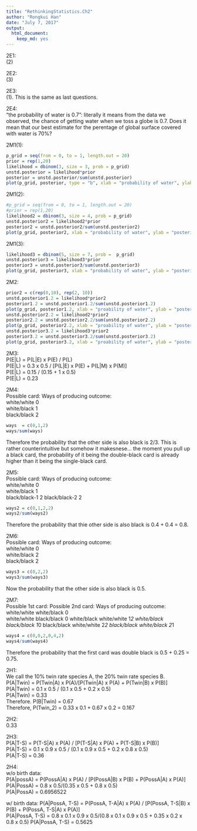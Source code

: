 ```yaml
---
title: "RethinkingStatistics.Ch2"
author: "Rongkui Han"
date: "July 7, 2017"
output: 
  html_document: 
    keep_md: yes
---
```

2E1:  
(2)  
  
2E2:  
(3)  

2E3:  
(1). This is the same as last questions.  

2E4:  
"the probability of water is 0.7": literally it means from the data we observed, the chance of getting water when we toss a globe is 0.7. Does it mean that our best estimate for the perentage of global surface covered with water is 70%?  

2M1(1):  
```r
p_grid = seq(from = 0, to = 1, length.out = 20)
prior = rep(1,20)
likelihood = dbinom(3, size = 3, prob = p_grid)
unstd.posterior = likelihood*prior
posterior = unstd.posterior/sum(unstd.posterior)
plot(p_grid, posterior, type = "b", xlab = "probability of water", ylab = "posterior probability")
```

2M1(2):  
```r
#p_grid = seq(from = 0, to = 1, length.out = 20)
#prior = rep(1,20)
likelihood2 = dbinom(3, size = 4, prob = p_grid)
unstd.posterior2 = likelihood2*prior
posterior2 = unstd.posterior2/sum(unstd.posterior2)
plot(p_grid, posterior2, xlab = "probability of water", ylab = "posterior probability", type = "b")
```

2M1(3):  
```r
likelihood3 = dbinom(5, size = 7, prob =  p_grid)
unstd.posterior3 = likelihood3*prior
posterior3 = unstd.posterior3/sum(unstd.posterior3)
plot(p_grid, posterior3, xlab = "probability of water", ylab = "posterior probability", type = "b")
```

2M2:  
```r
prior2 = c(rep(0,10), rep(2, 10))
unstd.posterior1.2 = likelihood*prior2
posterior1.2 = unstd.posterior1.2/sum(unstd.posterior1.2)
plot(p_grid, posterior1.2, xlab = "proability of water", ylab = "posterior distribution", type = "b")
unstd.posterior2.2 = likelihood2*prior2
posterior2.2 = unstd.posterior2.2/sum(unstd.posterior2.2)
plot(p_grid, posterior2.2, xlab = "proability of water", ylab = "posterior distribution", type = "b")
unstd.posterior3.2 = likelihood3*prior2
posterior3.2 = unstd.posterior3.2/sum(unstd.posterior3.2)
plot(p_grid, posterior3.2, xlab = "proability of water", ylab = "posterior distribution", type = "b")
```

2M3:   
P(E|L) = P(L|E) x P(E) / P(L)    
P(E|L) = 0.3 x 0.5 / [P(L|E) x P(E) + P(L|M) x P(M)]  
P(E|L) = 0.15 / (0.15 + 1 x 0.5)  
P(E|L) = 0.23  

2M4:  
Possible card:       Ways of producing outcome:  
white/white          0  
white/black          1  
black/black          2  
```r
ways  = c(0,1,2)
ways/sum(ways)
```

Therefore the probability that the other side is also black is 2/3. This is rather counterintuitive but somehow it makesnese... the moment you pull up a black card, the probability of it being the double-black card is already higher than it being the single-black card.    

2M5:  
Possible card:       Ways of producing outcome:  
white/white          0  
white/black          1  
black/black-1        2
black/black-2        2
```r
ways2 = c(0,1,2,2)
ways2/sum(ways2)
```

Therefore the probability that thie other side is also black is 0.4 + 0.4 = 0.8.  

2M6:  
Possible card:       Ways of producing outcome:  
white/white          0  
white/black          2  
black/black          2  
```r
ways3 = c(0,2,2)
ways3/sum(ways3)
```

Now the probability that the other side is also black is 0.5.  

2M7:  
Possible 1st card:    Possible 2nd card:    Ways of producing outcome:  
white/white           white/black           0  
white/white           black/black           0
white/black           white/white           1*2
white/black           black/black           1*0
black/black           white/white           2*2
black/black           white/black           2*1
```r
ways4 = c(0,0,2,0,4,2)
ways4/sum(ways4)
```

Therefore the probability that the first card was double black is 0.5 + 0.25 = 0.75.  

2H1:  
We call the 10% twin rate species A, the 20% twin rate species B.  
P(A|Twin) = P(Twin|A) x P(A)/[P(Twin|A) x P(A) + P(Twin|B) x P(B)]  
P(A|Twin) = 0.1 x 0.5 / (0.1 x 0.5 + 0.2 x 0.5)  
P(A|Twin) = 0.33  
Therefore. P(B|Twin) = 0.67  
Therefore, P(Twin_2) = 0.33 x 0.1 + 0.67 x 0.2 =  0.167  

2H2:  
0.33  

2H3:  
P(A|T-S) = P(T-S|A) x P(A) / [P(T-S|A) x P(A) + P(T-S|B) x P(B)]  
P(A|T-S) = 0.1 x 0.9 x 0.5 / (0.1 x 0.9 x 0.5 + 0.2 x 0.8 x 0.5)  
P(A|T-S) = 0.36  

2H4:  
w/o birth data:  
P(A|possA) = P(PossA|A) x P(A) / [P(PossA|B) x P(B) + P(PossA|A) x P(A)]  
P(A|PossA) = 0.8 x 0.5/(0.35 x 0.5 + 0.8 x 0.5)  
P(A|PossA) = 0.6956522  

w/ birth data:
P(A|PossA, T-S) = P(PossA, T-A|A) x P(A) / [P(PossA, T-S|B) x P(B) + P(PossA, T-S|A) x P(A)]  
P(A|PossA, T-S) = 0.8 x 0.1 x 0.9 x 0.5/(0.8 x 0.1 x 0.9 x 0.5 + 0.35 x 0.2 x 0.8 x 0.5)
P(A|PossA, T-S) = 0.5625


